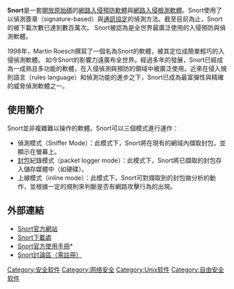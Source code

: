 {{NoteTA|G1=IT|G2=FL}}
{{Infobox Software
|name = Snort
|developer = Sourcefire
|latest_release_version = 3.1.32.0
|latest_release_date = {{Release date and age|2022|06|17}}
|operating_system = [[Linux|Linux]]、[[Windows|Windows]]
|license = [[GNU_GPL|GNU GPL]]
|website = https://www.snort.org/
}}
'''Snort'''是一套[[開放原始碼|開放原始碼]]的[[入侵預防系統|網路入侵預防軟體]]與[[入侵檢測系統|網路入侵檢測軟體]]。Snort使用了以偵測簽章（signature-based）與[[通訊協定|通訊協定]]的偵測方法。截至目前為止，Snort的被下載次數已達到數百萬次。 Snort被認為是全世界最廣泛使用的入侵預防與偵測軟體。

{{POV-section}}
1998年，Martin Roesch撰寫了一個名為Snort的軟體，被其定位成簡單輕巧的入侵偵測軟體。 如今Snort的影響力遠廣布全世界。經過多年的發展，Snort已經成為一成熟且多功能的軟體，在入侵偵測與預防的領域中被廣泛使用。近來在侵入規則語言（rules language）和偵測功能的進步之下，Snort已成為最富彈性與精確的威脅偵測軟體之一。

== 使用簡介 ==
Snort並非複雜難以操作的軟體。Snort可以三個模式進行運作：

* 偵測模式（Sniffer Mode）：此模式下，Snort將在現有的網域內擷取封包，並顯示在螢幕上。
* [[封包|封包]]紀錄模式（packet logger mode）：此模式下，Snort將已擷取的封包存入儲存媒體中（如硬碟）。
* 上線模式（inline mode）：此模式下，Snort可對擷取到的封包做分析的動作，並根據一定的規則來判斷是否有網路攻擊行為的出現。

== 外部連結 ==
* [http://www.snort.org Snort官方網站]{{Wayback|url=http://www.snort.org/ |date=20070506061713 }}
* [http://www.snort.org/snort-downloads Snort下載處]{{Wayback|url=http://www.snort.org/snort-downloads |date=20100723213720 }}
* [http://www.snort.org/docs Snort官方使用手冊]*{{Wayback|url=http://www.snort.org/docs |date=20070503020954 }}
* [http://www.snort.org/reg-bin/forums.cgi Snort討論區（需註冊）]{{dead link|date=2017年11月 |bot=InternetArchiveBot |fix-attempted=yes }}

[[Category:安全软件|Category:安全软件]]
[[Category:网络安全|Category:网络安全]]
[[Category:Unix软件|Category:Unix软件]]
[[Category:自由安全软件|Category:自由安全软件]]